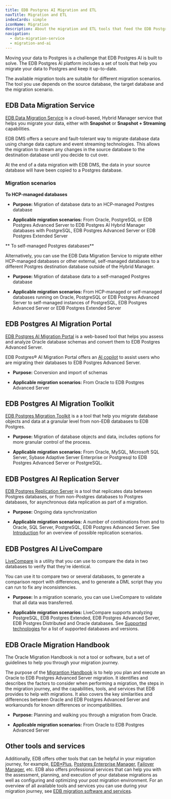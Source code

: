 ```yaml
---
title: EDB Postgres AI Migration and ETL
navTitle: Migration and ETL
indexCards: simple
iconName: Migration
description: About the migration and ETL tools that feed the EDB Postgres AI platform.
navigation:
  - data-migration-service
  - migration-and-ai
---
```


Moving your data to Postgres is a challenge that EDB Postgres AI is built to solve. The EDB Postgres AI platform includes a set of tools that help you migrate your data to Postgres and keep it up-to-date.

The available migration tools are suitable for different migration scenarios. The tool you use depends on the source database, the target database and the migration scenario.

## EDB Data Migration Service

[EDB Data Migration Service](data-migration-service) is a cloud-based, Hybrid Manager service that helps you migrate your data, either with **Snapshot** or **Snapshot + Streaming** capabilities.

EDB DMS offers a secure and fault-tolerant way to migrate database data using change data capture and event streaming technologies. This allows the migration to stream any changes in the source database to the destination database until you decide to cut over.

At the end of a data migration with EDB DMS, the data in your source database will have been copied to a Postgres database.

### Migration scenarios

**To HCP-managed databases**

- **Purpose:** Migration of database data to an HCP-managed Postgres database

- **Applicable migration scenarios:** From Oracle, PostgreSQL or EDB Postgres Advanced Server to EDB Postgres AI Hybrid Manager databases with PostgreSQL, EDB Postgres Advanced Server or EDB Postgres Extended Server

** To self-managed Postgres databases**

Alternatively, you can use the EDB Data Migration Service to migrate either HCP-managed databases or other external, self-managed databases to a different Postgres destination database outside of the Hybrid Manager.

- **Purpose:** Migration of database data to a self-managed Postgres database

- **Applicable migration scenarios:** From HCP-managed or self-managed databases running on Oracle, PostgreSQL or EDB Postgres Advanced Server to self-managed instances of PostgreSQL, EDB Postgres Advanced Server or EDB Postgres Extended Server

## EDB Postgres AI Migration Portal

[EDB Postgres AI Migration Portal](/migration_portal/latest/) is a web-based tool that helps you assess and analyze Oracle database schemas and convert them to EDB Postgres Advanced Server.

EDB Postgres® AI Migration Portal offers an [AI copilot](/migration_portal/latest/03_mp_using_portal/mp_ai_copilot/) to assist users who are migrating their databases to EDB Postgres Advanced Server.

- **Purpose:** Conversion and import of schemas

- **Applicable migration scenarios:** From Oracle to EDB Postgres Advanced Server

## EDB Postgres AI Migration Toolkit

[EDB Postgres Migration Toolkit](/migration_toolkit/latest/) is a a tool that help you migrate database objects and data at a granular level from non-EDB databases to EDB Postgres.

- **Purpose:** Migration of database objects and data, includes options for more granular control of the process.

- **Applicable migration scenarios:** From Oracle, MySQL, Microsoft SQL Server, Sybase Adaptive Server Enterprise or Postgresql to EDB Postgres Advanced Server or PostgreSQL.

## EDB Postgres AI Replication Server

[EDB Postgres Replication Server](/eprs/latest/) is a tool that replicates data between Postgres databases, or from non-Postgres databases to Postgres databases, for asynchronous data replication as part of a migration.

- **Purpose:** Ongoing data synchronization

- **Applicable migration scenarios:** A number of combinations from and to Oracle, SQL Server, PostgreSQL, EDB Postgres Advanced Server. See [Introduction](/eprs/latest/01_introduction/) for an overview of possible replication scenarios.

## EDB Postgres AI LiveCompare 

[LiveCompare](/livecompare/latest/) is a utility that you can use to compare the data in two databases to verify that they're identical.

You can use it to compare two or several databases, to generate a comparison report with differences, and to generate a DML script thay you can run to fix any inconsistencies.

- **Purpose:** In a migration scenario, you can use LiveCompare to validate that all data was transferred.

- **Applicable migration scenarios:** LiveCompare supports analyzing PostgreSQL, EDB Postgres Extended, EDB Postgres Advanced Server, EDB Postgres Distributed and Oracle databases. See [Supported technologies](/livecompare/latest/supported_technologies/) for a list of supported databases and versions. 

## EDB Oracle Migration Handbook 

The Oracle Migration Handbook is not a tool or software, but a set of guidelines to help you through your migration journey.

The purpose of the [Migrantion Handbook](/migrating/oracle/) is to help you plan and execute an Oracle to EDB Postgres Advanced Server migration. It identifies and describes the factors to consider when performing a migration, the steps in the migration journey, and the capabilities, tools, and services that EDB provides to help with migrations. It also covers the key similarities and differences between Oracle and EDB Postgres Advanced Server and workarounds for known differences or incompatibilities.

- **Purpose:** Planning and walking you through a migration from Oracle.

- **Applicable migration scenarios:** From Oracle to EDB Postgres Advanced Server


## Other tools and services

Additionally, EDB offers other tools that can be helpful in your migration journey, for example, [EDB*Plus](/edb_plus/latest/), [Postgres Enterprise Manager](/pem/latest/), [Failover Manager](/efm/latest/), etc. EDB also offers professional services that can help you with the assessment, planning, and execution of your database migrations as well as configuring and optimizing your post migration environment. For an overview of all available tools and services you can use during your migration journey, see [EDB migration software and services](/migrating/oracle/edb_migration_tools/#edb-migration-software-and-services).
